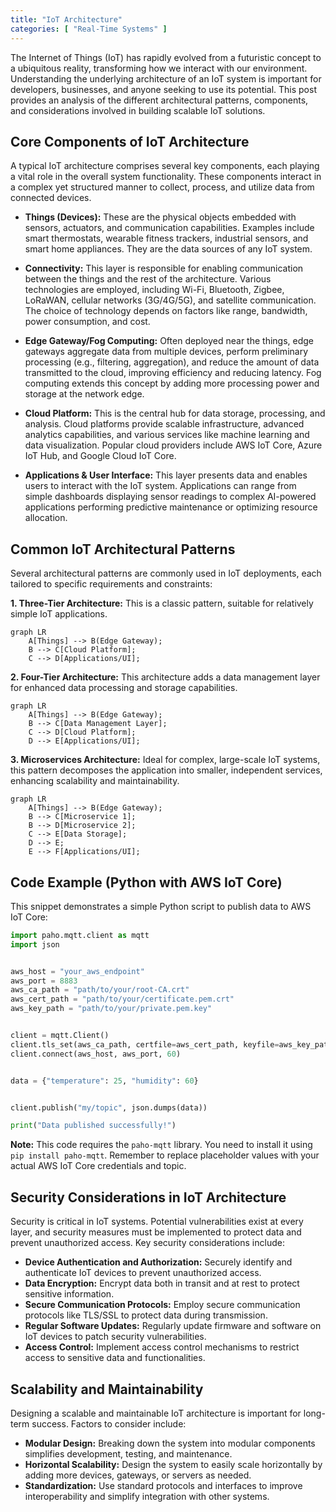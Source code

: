 ```yaml
---
title: "IoT Architecture"
categories: [ "Real-Time Systems" ]
---
```



The Internet of Things (IoT) has rapidly evolved from a futuristic concept to a ubiquitous reality, transforming how we interact with our environment.  Understanding the underlying architecture of an IoT system is important for developers, businesses, and anyone seeking to use its potential.  This post provides an analysis of the different architectural patterns, components, and considerations involved in building scalable IoT solutions.


## Core Components of IoT Architecture

A typical IoT architecture comprises several key components, each playing a vital role in the overall system functionality.  These components interact in a complex yet structured manner to collect, process, and utilize data from connected devices.

* **Things (Devices):** These are the physical objects embedded with sensors, actuators, and communication capabilities.  Examples include smart thermostats, wearable fitness trackers, industrial sensors, and smart home appliances.  They are the data sources of any IoT system.


* **Connectivity:** This layer is responsible for enabling communication between the things and the rest of the architecture.  Various technologies are employed, including Wi-Fi, Bluetooth, Zigbee, LoRaWAN, cellular networks (3G/4G/5G), and satellite communication.  The choice of technology depends on factors like range, bandwidth, power consumption, and cost.

* **Edge Gateway/Fog Computing:** Often deployed near the things, edge gateways aggregate data from multiple devices, perform preliminary processing (e.g., filtering, aggregation), and reduce the amount of data transmitted to the cloud, improving efficiency and reducing latency.  Fog computing extends this concept by adding more processing power and storage at the network edge.

* **Cloud Platform:** This is the central hub for data storage, processing, and analysis.  Cloud platforms provide scalable infrastructure, advanced analytics capabilities, and various services like machine learning and data visualization.  Popular cloud providers include AWS IoT Core, Azure IoT Hub, and Google Cloud IoT Core.

* **Applications & User Interface:** This layer presents data and enables users to interact with the IoT system.
  Applications can range from simple dashboards displaying sensor readings to complex AI-powered applications performing predictive maintenance or optimizing resource allocation.


## Common IoT Architectural Patterns

Several architectural patterns are commonly used in IoT deployments, each tailored to specific requirements and constraints:

**1.  Three-Tier Architecture:**  This is a classic pattern, suitable for relatively simple IoT applications.

```mermaid
graph LR
    A[Things] --> B(Edge Gateway);
    B --> C[Cloud Platform];
    C --> D[Applications/UI];
```

**2.  Four-Tier Architecture:** This architecture adds a data management layer for enhanced data processing and storage capabilities.

```mermaid
graph LR
    A[Things] --> B(Edge Gateway);
    B --> C[Data Management Layer];
    C --> D[Cloud Platform];
    D --> E[Applications/UI];
```

**3.  Microservices Architecture:**  Ideal for complex, large-scale IoT systems, this pattern decomposes the application into smaller, independent services, enhancing scalability and maintainability.

```mermaid
graph LR
    A[Things] --> B(Edge Gateway);
    B --> C[Microservice 1];
    B --> D[Microservice 2];
    C --> E[Data Storage];
    D --> E;
    E --> F[Applications/UI];
```


## Code Example (Python with AWS IoT Core)

This snippet demonstrates a simple Python script to publish data to AWS IoT Core:

```python
import paho.mqtt.client as mqtt
import json


aws_host = "your_aws_endpoint"
aws_port = 8883
aws_ca_path = "path/to/your/root-CA.crt"
aws_cert_path = "path/to/your/certificate.pem.crt"
aws_key_path = "path/to/your/private.pem.key"


client = mqtt.Client()
client.tls_set(aws_ca_path, certfile=aws_cert_path, keyfile=aws_key_path)
client.connect(aws_host, aws_port, 60)


data = {"temperature": 25, "humidity": 60}


client.publish("my/topic", json.dumps(data))

print("Data published successfully!")
```

**Note:** This code requires the `paho-mqtt` library. You need to install it using `pip install paho-mqtt`.  Remember to replace placeholder values with your actual AWS IoT Core credentials and topic.


## Security Considerations in IoT Architecture

Security is critical in IoT systems.  Potential vulnerabilities exist at every layer, and security measures must be implemented to protect data and prevent unauthorized access.
  Key security considerations include:

* **Device Authentication and Authorization:**  Securely identify and authenticate IoT devices to prevent unauthorized access.
* **Data Encryption:** Encrypt data both in transit and at rest to protect sensitive information.
* **Secure Communication Protocols:**  Employ secure communication protocols like TLS/SSL to protect data during transmission.
* **Regular Software Updates:** Regularly update firmware and software on IoT devices to patch security vulnerabilities.
* **Access Control:** Implement access control mechanisms to restrict access to sensitive data and functionalities.



## Scalability and Maintainability

Designing a scalable and maintainable IoT architecture is important for long-term success.  Factors to consider include:

* **Modular Design:**  Breaking down the system into modular components simplifies development, testing, and maintenance.
* **Horizontal Scalability:** Design the system to easily scale horizontally by adding more devices, gateways, or servers as needed.
* **Standardization:** Use standard protocols and interfaces to improve interoperability and simplify integration with other systems.





